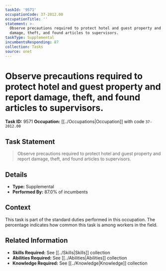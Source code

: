 ```yaml
---
taskId: '9571'
occupationCode: 37-2012.00
occupationTitle: ''
statement: >-
  Observe precautions required to protect hotel and guest property and report
  damage, theft, and found articles to supervisors.
taskType: Supplemental
incumbentsResponding: 87
collection: Tasks
source: onet
---
```

# Observe precautions required to protect hotel and guest property and report damage, theft, and found articles to supervisors.

**Task ID:** 9571
**Occupation:** [[../Occupations|Occupation]] with code `37-2012.00`

## Task Statement

> Observe precautions required to protect hotel and guest property and report damage, theft, and found articles to supervisors.

## Details

- **Type:** Supplemental
- **Performed By:** 87.0% of incumbents

## Context

This task is part of the standard duties performed in this occupation. The percentage indicates how common this task is among workers in the field.

## Related Information

- **Skills Required:** See [[../Skills|Skills]] collection
- **Abilities Required:** See [[../Abilities|Abilities]] collection
- **Knowledge Required:** See [[../Knowledge|Knowledge]] collection
